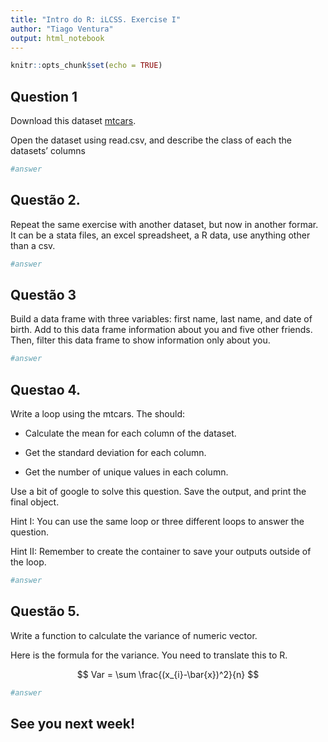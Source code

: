 ```yaml
---
title: "Intro do R: iLCSS. Exercise I"
author: "Tiago Ventura"
output: html_notebook
---
```


```r
knitr::opts_chunk$set(echo = TRUE)
```



## Question 1    
 
Download this dataset [mtcars](https://www.dropbox.com/s/zks9aom2ff085uw/mtcars.csv?dl=0). 

Open the dataset using read.csv, and describe the class of each the datasets' columns

```r
#answer
```

## Questão 2.

Repeat the same exercise with another dataset, but now in another formar. It can be a stata files, an excel spreadsheet, a R data, use anything other than a csv. 


```r
#answer
```

## Questão 3

Build a data frame  with three variables: first name, last name, and date of birth. Add to this data frame information about you and five other friends. Then, filter this data frame to show information only about you. 

```r
#answer

```


## Questao 4.

Write a loop using the mtcars. The should:

- Calculate the mean for each column of the dataset. 

- Get the standard deviation for each column. 

- Get the number of unique values in each column. 

Use a bit of google to solve this question. Save the output, and print the final object. 

Hint I: You can use the same loop or three different loops to answer the question. 

Hint II: Remember to create the container to save your outputs outside of the loop. 

```r
#answer
```


## Questão 5.

Write a function to calculate the variance of numeric vector. 

Here is the formula for the variance. You need to translate this to R. 

$$
Var = \sum \frac{(x_{i}-\bar{x})^2}{n}
$$

```r
#answer
```

## See you next week!

